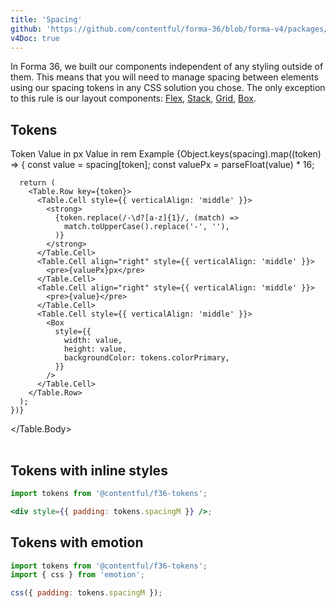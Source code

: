 ```yaml
---
title: 'Spacing'
github: 'https://github.com/contentful/forma-36/blob/forma-v4/packages/forma-36-website/src/content/foundation/spacing/index.mdx'
v4Doc: true
---
```



In Forma 36, we built our components independent of any styling outside of them. This means that
you will need to manage spacing between elements using our spacing tokens in any CSS solution you chose.
The only exception to this rule is our layout components:
[Flex](/components/flex), [Stack](/components/stack), [Grid](/components/grid), [Box](/components/box).

## Tokens

<Table>
  <Table.Head>
    <Table.Row>
      <Table.Cell>Token</Table.Cell>
      <Table.Cell align="right">Value in px</Table.Cell>
      <Table.Cell align="right">Value in rem</Table.Cell>
      <Table.Cell>Example</Table.Cell>
    </Table.Row>
  </Table.Head>
  <Table.Body>
    {Object.keys(spacing).map((token) => {
      const value = spacing[token];
      const valuePx = parseFloat(value) * 16;

      return (
        <Table.Row key={token}>
          <Table.Cell style={{ verticalAlign: 'middle' }}>
            <strong>
              {token.replace(/-\d?[a-z]{1}/, (match) =>
                match.toUpperCase().replace('-', ''),
              )}
            </strong>
          </Table.Cell>
          <Table.Cell align="right" style={{ verticalAlign: 'middle' }}>
            <pre>{valuePx}px</pre>
          </Table.Cell>
          <Table.Cell align="right" style={{ verticalAlign: 'middle' }}>
            <pre>{value}</pre>
          </Table.Cell>
          <Table.Cell style={{ verticalAlign: 'middle' }}>
            <Box
              style={{
                width: value,
                height: value,
                backgroundColor: tokens.colorPrimary,
              }}
            />
          </Table.Cell>
        </Table.Row>
      );
    })}

  </Table.Body>
</Table>

## Tokens with inline styles

```jsx static=true
import tokens from '@contentful/f36-tokens';

<div style={{ padding: tokens.spacingM }} />;
```

## Tokens with emotion

```jsx static=true
import tokens from '@contentful/f36-tokens';
import { css } from 'emotion';

css({ padding: tokens.spacingM });
```
